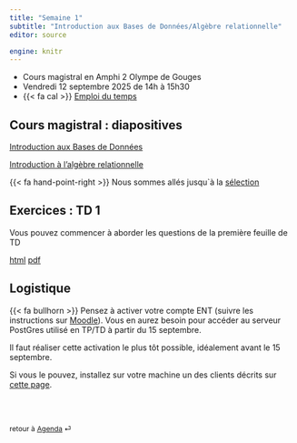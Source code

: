 ```yaml
---
title: "Semaine 1"
subtitle: "Introduction aux Bases de Données/Algèbre relationnelle"
editor: source

engine: knitr
---
```



::: callout-important

-   Cours magistral en Amphi 2 Olympe de Gouges 
-   Vendredi 12 septembre 2025 de 14h à 15h30
-   {{< fa cal >}} [Emploi du temps](https://edt.math.univ-paris-diderot.fr/#/parcours/miashs/l3)

:::


## Cours magistral : diapositives

[Introduction aux Bases de Données](/slides/BD_intro.html){target="_blank"}

[Introduction à l'algèbre relationnelle](/slides/SQL_0.html){target="_blank"} 

{{< fa hand-point-right >}} Nous sommes allés jusqu`à la [sélection](/slides/SQL_0.html#/sélection-exemple){target="_blank"}


## Exercices : TD 1

Vous pouvez commencer à aborder les questions de la première feuille de TD

[html](/workshops/td1.html)  [pdf](/workshops/td1.pdf)

## Logistique

{{< fa bullhorn >}} Pensez à activer votre compte ENT (suivre les instructions sur [Moodle](https://moodle.u-paris.fr/course/view.php?id=2313)). Vous en aurez besoin pour accéder au serveur PostGres utilisé en TP/TD à partir du 15 septembre.

Il faut réaliser cette activation le plus tôt possible, idéalement avant le 15 septembre.

Si vous le pouvez, installez sur votre machine un des clients décrits sur [cette page](/computing-access.qmd).

<br><br>

::: {style="font-size: 0.875em;"}
retour à [Agenda](/slides-listings.qmd) ⏎
:::
